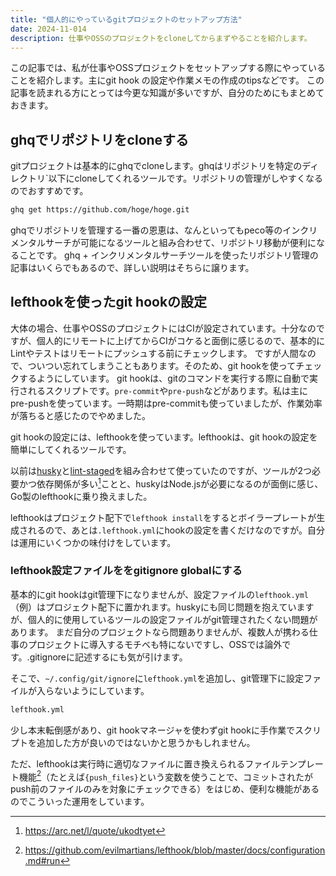 ```yaml
---
title: "個人的にやっているgitプロジェクトのセットアップ方法"
date: 2024-11-014
description: 仕事やOSSのプロジェクトをcloneしてからまずやることを紹介します。
---
```


この記事では、私が仕事やOSSプロジェクトをセットアップする際にやっていることを紹介します。主にgit hook の設定や作業メモの作成のtipsなどです。
この記事を読まれる方にとっては今更な知識が多いですが、自分のためにもまとめておきます。

## ghqでリポジトリをcloneする
gitプロジェクトは基本的にghqでcloneします。ghqはリポジトリを特定のディレクトリ`以下にcloneしてくれるツールです。リポジトリの管理がしやすくなるのでおすすめです。

<ExternalOgp url="https://github.com/x-motemen/ghq" />

```bash
ghq get https://github.com/hoge/hoge.git
```

ghqでリポジトリを管理する一番の恩恵は、なんといってもpeco等のインクリメンタルサーチが可能になるツールと組み合わせて、リポジトリ移動が便利になることです。
ghq + インクリメンタルサーチツールを使ったリポジトリ管理の記事はいくらでもあるので、詳しい説明はそちらに譲ります。

<ExternalOgp url="https://zenn.dev/oreo2990/articles/13c80cf34a95af" />


## lefthookを使ったgit hookの設定
大体の場合、仕事やOSSのプロジェクトにはCIが設定されています。十分なのですが、個人的にリモートに上げてからCIがコケると面倒に感じるので、基本的にLintやテストはリモートにプッシュする前にチェックします。
ですが人間なので、ついつい忘れてしまうこともあります。そのため、git hookを使ってチェックするようにしています。
git hookは、gitのコマンドを実行する際に自動で実行されるスクリプトです。`pre-commit`や`pre-push`などがあります。私は主にpre-pushを使っています。一時期はpre-commitも使っていましたが、作業効率が落ちると感じたのでやめました。

git hookの設定には、lefthookを使っています。lefthookは、git hookの設定を簡単にしてくれるツールです。
<ExternalOgp url="https://github.com/evilmartians/lefthook?tab=readme-ov-file" />

以前は[husky](https://typicode.github.io/husky/)と[lint-staged](https://github.com/lint-staged/lint-staged)を組み合わせて使っていたのですが、ツールが2つ必要かつ依存関係が多い[^1]ことと、huskyはNode.jsが必要になるのが面倒に感じ、Go製のlefthookに乗り換えました。

lefthookはプロジェクト配下で`lefthook install`をするとボイラープレートが生成されるので、あとは`.lefthook.yml`にhookの設定を書くだけなのですが。自分は運用にいくつかの味付けをしています。

### lefthook設定ファイルををgitignore globalにする
基本的にgit hookはgit管理下になりませんが、設定ファイルの`lefthook.yml`（例）はプロジェクト配下に置かれます。huskyにも同じ問題を抱えていますが、個人的に使用しているツールの設定ファイルがgit管理されたくない問題があります。
まだ自分のプロジェクトなら問題ありませんが、複数人が携わる仕事のプロジェクトに導入するモチベも特にないですし、OSSでは論外です。.gitignoreに記述するにも気が引けます。


そこで、`~/.config/git/ignore`に`lefthook.yml`を追加し、git管理下に設定ファイルが入らないようにしています。

```bash
lefthook.yml
```

少し本末転倒感があり、git hookマネージャを使わずgit hookに手作業でスクリプトを追加した方が良いのではないかと思うかもしれません。

ただ、lefthookは実行時に適切なファイルに置き換えられるファイルテンプレート機能[^2]（たとえば`{push_files}`という変数を使うことで、コミットされたがpush前のファイルのみを対象にチェックできる）をはじめ、便利な機能があるのでこういった運用をしています。

[^1]: https://arc.net/l/quote/ukodtyet
[^2]: https://github.com/evilmartians/lefthook/blob/master/docs/configuration.md#run
